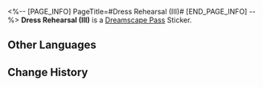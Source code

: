 <%-- [PAGE_INFO]
PageTitle=#Dress Rehearsal (III)#
[END_PAGE_INFO] --%>
{{Stub|Location information}}
{{Item Infobox
|id          = 224013
|image       = Dreamscape Pass Sticker Text.png
|type        = Dreamscape Pass Sticker
|type2       = Stars of Morning and Night Stickers
|invCategory = 
|rarity      = 4
|effect      = 
|description = Digital stickers that can be used to decorate the pages of the Dreamtour Handbook. They come in many different styles.
|source1     = [[Learn what the music conductor thinks about the Charmony Festival]]
}}
{{Description|"Forget all the performances you've learned and give yourself to this space bereft of self. Paint your face with no artificial expressions, and such will dishonor the perfection of the Harmony."}}
'''Dress Rehearsal (III)''' is a [[Dreamscape Pass]] Sticker.

==Other Languages==
{{Other Languages
|en   = Dress Rehearsal (III)
|zhs  = 彩排片段•其三
|zht  = 彩排片段•其三
|ja   = リハーサル・その3
|ko   = 리허설 클립•3
|es   = Ensayo general (III)
|fr   = Extrait des répétitions (III)
|ru   = Отрывок репетиции III
|th   = ฉากการซ้อม 3
|vi   = Cảnh Tập Luyện 3
|de   = Generalprobe (Teil 3)
|id   = Adegan Latihan 3
|pt   = Ensaio Geral (Parte III)
}}

==Change History==
{{Change History|2.2}}